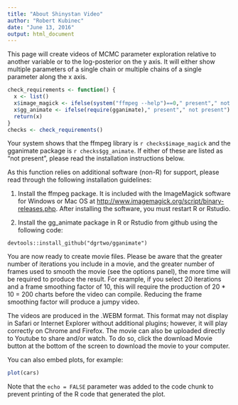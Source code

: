 ```yaml
---
title: "About Shinystan Video"
author: "Robert Kubinec"
date: "June 13, 2016"
output: html_document
---
```


This page will create videos of MCMC parameter exploration relative to another variable or to the log-posterior on the y axis. It will either show multiple parameters of a single chain or multiple chains of a single parameter along the x axis. 

```r
check_requirements <- function() {
  x <- list()
  x$image_magick <- ifelse(system("ffmpeg --help")==0," present"," not present")
  x$gg_animate <- ifelse(require(gganimate)," present"," not present")
  return(x)
}
checks <- check_requirements()
```

Your system shows that the ffmpeg library is `r checks$image_magick` and the gganimate package is `r checks$gg_animate`. If either of these are listed as "not present", please read the installation instructions below.

As this function relies on additional software (non-R) for support, please read through the following installation guidelines:

1. Install the ffmpeg package. It is included with the ImageMagick software for Windows or Mac OS at  <http://www.imagemagick.org/script/binary-releases.php>. After installing the software, you must restart R or Rstudio.

2. Install the gg_animate package in R or Rstudio from github using the following code:

```
devtools::install_github("dgrtwo/gganimate")
```

You are now ready to create movie files. Please be aware that the greater number of iterations you include in a movie, and the greater number of frames used to smooth the movie (see the options panel), the more time will be required to produce the result. For example, if you select 20 iterations and a frame smoothing factor of 10, this will require the production of 20 * 10 = 200 charts before the video can compile. Reducing the frame smoothing factor will produce a jumpy video.

The videos are produced in the .WEBM format. This format may not display in Safari or Internet Explorer without additional plugins; however, it will play correctly on Chrome and Firefox. The movie can also be uploaded directly to Youtube to share and/or watch. To do so, click the download Movie button at the bottom of the screen to download the movie to your computer.

You can also embed plots, for example:

```r
plot(cars)
```

Note that the `echo = FALSE` parameter was added to the code chunk to prevent printing of the R code that generated the plot.
